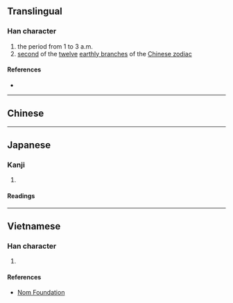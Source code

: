 {{character info/new}}
{{also|丑}}<!-- may be replaced by zh-forms -->
==Translingual==

===Han character===
{{Han char|rn=1|rad=一|as=03|sn=4|four=|canj=SKM|ids=⿱刃一}}

# the period from 1 to 3 a.m.
# [[second]] of the [[twelve]] [[earthly branch]]es of the [[w:Chinese zodiac|Chinese zodiac]]

====References====
* {{Han ref|kx=0077.061|dkj=00028|hdz=10013.021|uh=4E12|ud=19986}}

----

==Chinese==
{{zh-see|丑|v}}

----

==Japanese==

===Kanji===
{{ja-kanji|grade=uc|rs=一03}}

# {{alternative form of|丑|lang=ja}}

====Readings====
{{ja-readings
|goon=ちゅ
|kanon=ちゅう<ちう
|kun=うし-
}}

----

==Vietnamese==

===Han character===
{{vi-hantu|[[giấu]]|rs=一03}}

# {{defn|lang=vi|sort=一03}}

====References====
* [http://nomfoundation.org/common/nom_details.php?codepoint=4e12 Nom Foundation]